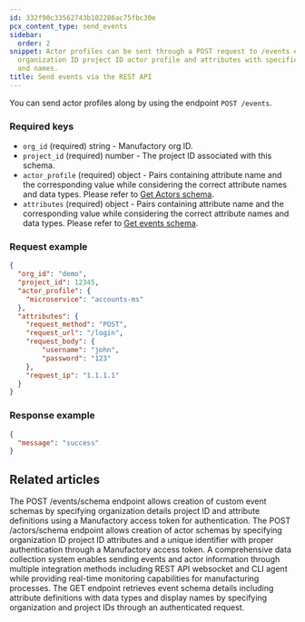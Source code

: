 ```yaml
---
id: 332f90c33562743b102286ac75fbc30e
pcx_content_type: send_events
sidebar:
  order: 2
snippet: Actor profiles can be sent through a POST request to /events endpoint requiring
  organization ID project ID actor profile and attributes with specific data types
  and names.
title: Send events via the REST API
---
```


You can send actor profiles along by using the endpoint `POST /events`.

### Required keys

- `org_id` (required) string - Manufactory org ID.
- `project_id` (required) number - The project ID associated with this schema.
- `actor_profile` (required) object - Pairs containing attribute name and the corresponding value while considering the correct attribute names and data types. Please refer to [Get Actors schema](/products/manufactory/actors/get_schema/).
- `attributes` (required) object - Pairs containing attribute name and the corresponding value while considering the correct attribute names and data types. Please refer to [Get events schema](/products/manufactory/events/get_schema/).
### Request example
```json
{
  "org_id": "demo",
  "project_id": 12345,
  "actor_profile": {
    "microservice": "accounts-ms"
  },
  "attributes": {
    "request_method": "POST",
    "request_url": "/login",
    "request_body": {
        "username": "john",
        "password": "123"
    },
    "request_ip": "1.1.1.1"
  }
}
```

### Response example

```json
{
  "message": "success"
}
```


## Related articles
<CardGrid>
<LinkTitleCard header="<b>Events > Create events schema</b>" href="/products/manufactory/events/create_schema/" > The POST /events/schema endpoint allows creation of custom event schemas by specifying organization details project ID and attribute definitions using a Manufactory access token for authentication. </LinkTitleCard>
<LinkTitleCard header="<b>Actors > Create actors schema</b>" href="/products/manufactory/actors/create_schema/" > The POST /actors/schema endpoint allows creation of actor schemas by specifying organization ID project ID attributes and a unique identifier with proper authentication through a Manufactory access token. </LinkTitleCard>
<LinkTitleCard header="<b>Collector > Collecting events via the REST API</b>" href="/products/manufactory/collector/rest_api/" > A comprehensive data collection system enables sending events and actor information through multiple integration methods including REST API websocket and CLI agent while providing real-time monitoring capabilities for manufacturing processes. </LinkTitleCard>
<LinkTitleCard header="<b>Events > Get events schema</b>" href="/products/manufactory/events/get_schema/" > The GET endpoint retrieves event schema details including attribute definitions with data types and display names by specifying organization and project IDs through an authenticated request. </LinkTitleCard>
</CardGrid>